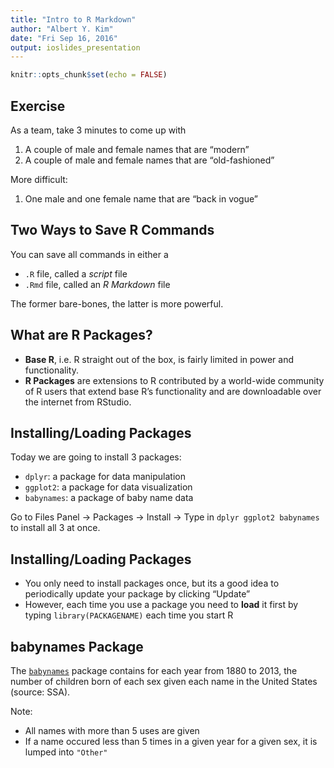 ```yaml
---
title: "Intro to R Markdown"
author: "Albert Y. Kim"
date: "Fri Sep 16, 2016"
output: ioslides_presentation
---
```


```r
knitr::opts_chunk$set(echo = FALSE)
```



## Exercise

As a team, take 3 minutes to come up with

1. A couple of male and female names that are "modern"
1. A couple of male and female names that are "old-fashioned"

More difficult:

1. One male and one female name that are "back in vogue"



## Two Ways to Save R Commands

You can save all commands in either a

* `.R` file, called a *script* file
* `.Rmd` file, called an *R Markdown* file

The former bare-bones, the latter is more powerful.









## What are R Packages?

* **Base R**, i.e. R straight out of the box, is fairly limited in power and functionality.
* **R Packages** are extensions to R contributed by a world-wide community of R users that
extend base R's functionality and are downloadable over the internet from RStudio.



## Installing/Loading Packages

Today we are going to install 3 packages:

* `dplyr`: a package for data manipulation
* `ggplot2`: a package for data visualization
* `babynames`: a package of baby name data

Go to Files Panel -> Packages -> Install -> Type in `dplyr ggplot2 babynames` to install all 3 at once.



## Installing/Loading Packages

* You only need to install packages once, but its a good idea to periodically
update your package by clicking "Update"
* However, each time you use a package you need to **load** it first by typing
`library(PACKAGENAME)` each time you start R










## babynames Package

The [`babynames`](https://github.com/hadley/babynames) package contains for each
year from 1880 to 2013, the number of children born of each sex given each name
in the United States (source: SSA).

Note:

* All names with more than 5 uses are given
* If a name occured less than 5 times in a given year for a given sex, it is
lumped into `"Other"`

